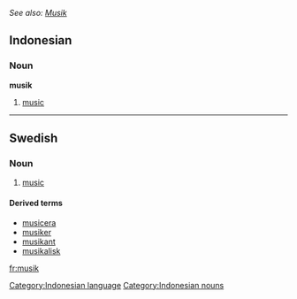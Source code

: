 ''See also: [[Musik]]''
==Indonesian==
===Noun===
'''musik'''
# [[music]]

[[Category:Indonesian language]]
[[Category:Indonesian nouns]]

----
==Swedish==

===Noun===
{{sv-noun-unc-irreg-c|2=musiken}}
# {{sv-music}} [[music]]

====Derived terms====
* [[musicera]]
* [[musiker]]
* [[musikant]]
* [[musikalisk]]
[[fr:musik]]